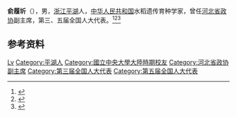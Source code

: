 '''俞履圻'''（{{bd|1911年||1997年}}），男，[[浙江|浙江]][[平湖|平湖]]人，[[中华人民共和国|中华人民共和国]]水稻遗传育种学家，曾任[[河北省政协|河北省政协]]副主席，第三、五届全国人大代表。<ref>{{Cite book|title=民国人物大辞典|author=徐友春主编; 蔡鸿源, 周兴培副主编|publisher=河北人民出版社|year=1991|isbn=|location=石家庄|pages=}}</ref><ref>{{Cite book|title=浙江民国人物大辞典|author=林吕建主编|publisher=浙江大学出版社|year=2013|isbn=|location=杭州|pages=820}}</ref><ref>{{Cite book|title=中华人民共和国职官志|author=何虎生, 李耀东, 向常福主编|publisher=中国社会出版社|year=2003|isbn=9787800883934|location=北京|pages=}}</ref>

== 参考资料 ==
{{reflist}}

{{中国人物小作品}}

{{Authority control}}
{{DEFAULTSORT:Yu俞}}
[[Category:俞姓|Lv]]
[[Category:平湖人|Category:平湖人]]
[[Category:國立中央大學大陸時期校友|Category:國立中央大學大陸時期校友]]
[[Category:河北省政协副主席|Category:河北省政协副主席]]
[[Category:第三届全国人大代表|Category:第三届全国人大代表]]
[[Category:第五届全国人大代表|Category:第五届全国人大代表]]